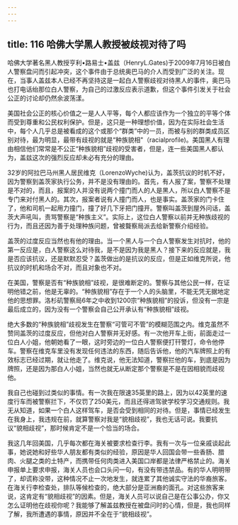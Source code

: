 ```yaml
---
---
---
```

title: 116 哈佛大学黑人教授被歧视对待了吗
---





哈佛大学著名黑人教授亨利•路易士•盖兹（HenryL.Gates)于2009年7月16日被白人警察盘问而引起冲突，这个事件由于总统奥巴马的介人而受到广泛的关注。现在，当事人盖兹本人已经不再坚持这是一起白人警察歧视对待黑人的事件，奥巴马也打电话绐那位白人警察，为自己的过激反应表示道歉，但这个事件引发关于社会公正的讨论却仍然余波荡漾。

美国社会公正的核心价值之一是人人平等，每个人都应该作为一个独立的平等个体而受到尊重和公民权利保护。但是，这只是一种理想价值，因为在实际社会生活中，每个人几乎总是被看成的这个或那个“群类”中的一员，而被与别的群类成员区别对待，最为明显，最带有歧视的就是“种族貌相"（racialprofile)。美国黑人有理由相信他们常常是不公正“种族貌相”歧视的受害者，但是，连一些美国黑人都认为，盖兹这次的强烈反应却未必有充分的理由。

32岁的阿拉巴马州黑人居民维克（LorenzoWyche)认为，盖茨抗议的时机不好，因为警察到盖茨家执行公务，并不是没有理由的。首先，有人报了案，警察不处理是不对的，而且，报案的人并没有说两个撞门而人的人是黑人，所以白人警察不是专门来对付黑人的。其次，报案者说有人撞门而人，也是事实。盖茨家的门卡住了，他和司机一起用力撞门，撞了好几下牙把门撞开。警察叫盖茨到屋外问话，盖茨大声吼叫，责骂警察是“种族主义”。实际上，这位白人警察以前并无种族歧视的行为，而且还因为善于处理种族问题，曾被聱察局派去给新警察介绍经验。

盖茨的过度反应当然也有他的理由。当一个黑人与一个白人警察发生对抗时，他的第一反应是，白人警察这么对待我，是不是因为我是黑人？接下来的反应就是，我是否应该抗议，还是默默忍受？盖茨做出的是抗议的反应，但是正如维克所说，他抗议的时机和场合不对，而且对象也不对。

在美国，警察是否有“种族貌相”歧视，是很难断定的。警察与其他公民一样，在证明他错之前，他是无辜的。“种族貌相”存在于一个人的头脑里，不能无凭无据地定他的思想罪。洛杉矶警察局6年之中收到1200宗“种族貌相”的投诉，但没有一宗是最后成立的，因为没有一个警察会自己公开承认有“种族貌相”歧视。

绝大多数的“种族貌相”歧视发生在警察“可管可不管”的模糊范围之内。维克虽然不赞同盖茨的过度反应，但他对白人警察并无好感。有一次他开车上街，前面走过一位白人小姐，他朝她看了一眼，这时旁边的一位白人警察便打幵警灯，命令他停车。警察在维克车里没有发现任何违法的东西，随后告诉他，他的汽车牌照上的有效标志已经过期，就让他走了。维克说，他无法知道，警察拦他的车，到底是因为牌照，还是因为那白人小姐，当然也就无从断定那个警察是不是在因相貌而歧视他。

我自己也碰到过类似的事情。有一次我在限速35英里的路上，因为以42英里的速度行车而被警察拦下，不仅罚了250美元，而且还得进驾驶学校学习交通规则。我无从知道，如果一个白人这样驾车，是否会受到相同的对待。但是，事情已经发生在我身上，我违规在前，就算警察对我是“貌相歧视”，我也无话可说。我要抗议“貌相歧视”，那时候肯定不是一个恰当的场合。

我这几年回美国，几乎每次都在海关被要求检查行李。我有一次与一位亲戚谈起此事，她说她和好些华人朋友都有类似的经验，原因是华人回国会带一些香肠、腊肉、火腿之类的土特产，而携带任何肉类进入美国口岸都是法律严格禁止的。海关申报单上要求申报，海关人员也会口头问一句，有没有带违禁品。有的华人明明带了，却谎称没带，这种情况不止一次地发生，就连累了其他诚实守法的华裔旅客。在海关行李检查处，排队等候检查的，绝大部分是亚洲裔的面孔。对这些旅客来说，这肯定有“貌相歧视”的因素。但是，海关人员可以说自己是在公事公办，你又怎么证明他在歧视你呢？我能够了解盖兹教授在被盘问时的心情，但是，我也同样了解，我所遭遇的事情，原因并不全在于“貌相歧视”。